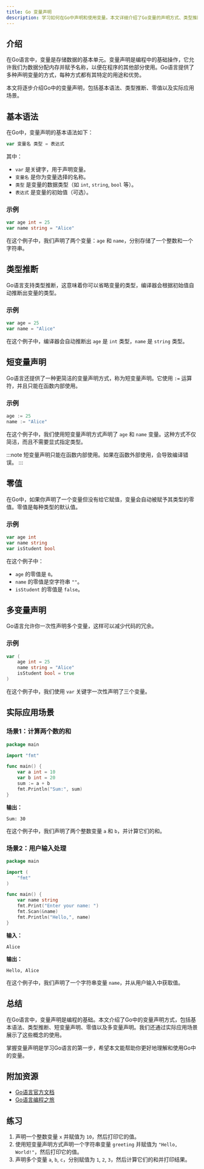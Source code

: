 ```yaml
---
title: Go 变量声明
description: 学习如何在Go中声明和使用变量。本文详细介绍了Go变量的声明方式、类型推断、零值以及实际应用场景。
---
```


## 介绍

在Go语言中，变量是存储数据的基本单元。变量声明是编程中的基础操作，它允许我们为数据分配内存并赋予名称，以便在程序的其他部分使用。Go语言提供了多种声明变量的方式，每种方式都有其特定的用途和优势。

本文将逐步介绍Go中的变量声明，包括基本语法、类型推断、零值以及实际应用场景。

## 基本语法

在Go中，变量声明的基本语法如下：

```go
var 变量名 类型 = 表达式
```

其中：
- `var` 是关键字，用于声明变量。
- `变量名` 是你为变量选择的名称。
- `类型` 是变量的数据类型（如 `int`, `string`, `bool` 等）。
- `表达式` 是变量的初始值（可选）。

### 示例

```go
var age int = 25
var name string = "Alice"
```

在这个例子中，我们声明了两个变量：`age` 和 `name`，分别存储了一个整数和一个字符串。

## 类型推断

Go语言支持类型推断，这意味着你可以省略变量的类型，编译器会根据初始值自动推断出变量的类型。

### 示例

```go
var age = 25
var name = "Alice"
```

在这个例子中，编译器会自动推断出 `age` 是 `int` 类型，`name` 是 `string` 类型。

## 短变量声明

Go语言还提供了一种更简洁的变量声明方式，称为短变量声明。它使用 `:=` 运算符，并且只能在函数内部使用。

### 示例

```go
age := 25
name := "Alice"
```

在这个例子中，我们使用短变量声明方式声明了 `age` 和 `name` 变量。这种方式不仅简洁，而且不需要显式指定类型。

:::note
短变量声明只能在函数内部使用。如果在函数外部使用，会导致编译错误。
:::

## 零值

在Go中，如果你声明了一个变量但没有给它赋值，变量会自动被赋予其类型的零值。零值是每种类型的默认值。

### 示例

```go
var age int
var name string
var isStudent bool
```

在这个例子中：
- `age` 的零值是 `0`。
- `name` 的零值是空字符串 `""`。
- `isStudent` 的零值是 `false`。

## 多变量声明

Go语言允许你一次性声明多个变量，这样可以减少代码的冗余。

### 示例

```go
var (
    age int = 25
    name string = "Alice"
    isStudent bool = true
)
```

在这个例子中，我们使用 `var` 关键字一次性声明了三个变量。

## 实际应用场景

### 场景1：计算两个数的和

```go
package main

import "fmt"

func main() {
    var a int = 10
    var b int = 20
    sum := a + b
    fmt.Println("Sum:", sum)
}
```

**输出：**
```
Sum: 30
```

在这个例子中，我们声明了两个整数变量 `a` 和 `b`，并计算它们的和。

### 场景2：用户输入处理

```go
package main

import (
    "fmt"
)

func main() {
    var name string
    fmt.Print("Enter your name: ")
    fmt.Scan(&name)
    fmt.Println("Hello,", name)
}
```

**输入：**
```
Alice
```

**输出：**
```
Hello, Alice
```

在这个例子中，我们声明了一个字符串变量 `name`，并从用户输入中获取值。

## 总结

在Go语言中，变量声明是编程的基础。本文介绍了Go中的变量声明方式，包括基本语法、类型推断、短变量声明、零值以及多变量声明。我们还通过实际应用场景展示了这些概念的使用。

掌握变量声明是学习Go语言的第一步，希望本文能帮助你更好地理解和使用Go中的变量。

## 附加资源

- [Go语言官方文档](https://golang.org/doc/)
- [Go语言编程之旅](https://golang-book.com/)

## 练习

1. 声明一个整数变量 `x` 并赋值为 `10`，然后打印它的值。
2. 使用短变量声明方式声明一个字符串变量 `greeting` 并赋值为 `"Hello, World!"`，然后打印它的值。
3. 声明多个变量 `a`, `b`, `c`，分别赋值为 `1`, `2`, `3`，然后计算它们的和并打印结果。